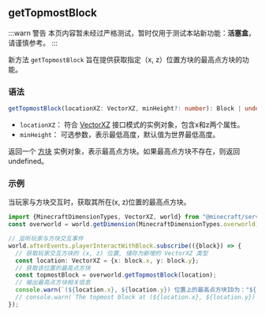 ## getTopmostBlock

:::warn 警告
本页内容暂未经过严格测试，暂时仅用于测试本站新功能：**活塞盒**，请谨慎参考。
:::

新方法 `getTopmostBlock` 旨在提供获取指定（x, z）位置方块的最高点方块的功能。

### 语法

```typescript
getTopmostBlock(locationXZ: VectorXZ, minHeight?: number): Block | undefined;
```

- `locationXZ`： 符合 [VectorXZ](/docs/sapi/preview/server/interfaces/VectorXZ) 接口模式的实例对象，包含x和z两个属性。
- `minHeight`： 可选参数，表示最低高度，默认值为世界最低高度。

返回一个 [方块](/docs/sapi/preview/server/classes/Block) 实例对象，表示最高点方块。如果最高点方块不存在，则返回 undefined。


### 示例

当玩家与方块交互时，获取其所在(x, z)位置的最高点方块。

```typescript
import {MinecraftDimensionTypes, VectorXZ, world} from "@minecraft/server"
const overworld = world.getDimension(MinecraftDimensionTypes.overworld);

// 监听玩家与方块交互事件
world.afterEvents.playerInteractWithBlock.subscribe(({block}) => {
  // 获取玩家交互方块的 (x, z) 位置, 储存为新增的 VectorXZ 类型
  const location: VectorXZ = {x: block.x, y: block.y};
  // 获取该位置的最高点方块
  const topmostBlock = overworld.getTopmostBlock(location);
  // 输出最高点方块相关信息
  console.warn(`(${location.x}, ${location.y}) 位置上的最高点方块ID为："${topmostBlock.typeId}"`);
  // console.warn(`The topmost block at (${location.x}, ${location.y}) is "${topmostBlock.typeId}"`);
});
```